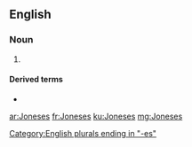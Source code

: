 {{also|joneses}}
==English==

===Noun===
{{head|en|noun plural form}}

# {{plural of|Jones|lang=en}}

====Derived terms====
* {{l|en|keep up with the Joneses}}

[[Category:English plurals ending in "-es"]]

[[ar:Joneses]]
[[fr:Joneses]]
[[ku:Joneses]]
[[mg:Joneses]]